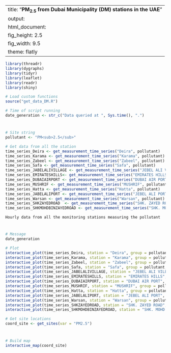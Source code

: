 
---
title: "**PM<sub>2.5</sub> from Dubai Municipality (DM) stations in the UAE**"
output:
  html_document:
    fig_height: 2.5
    fig_width: 9.5
    theme: flatly
---

```{r set_up, message = FALSE, echo = FALSE, warning = FALSE}
library(threadr)
library(dygraphs)
library(tidyr)
library(leaflet)
library(readr)
library(shiny)

# Load custom functions
source("get_data_DM.R")

# Time of script running
date_generation <- str_c("Data queried at ", Sys.time(), ".")
```
# 

## 
```{r import_data, message = FALSE, echo = FALSE, results = "hide", cache = TRUE, warning = FALSE}

# Site string
pollutant <- "PM<sub>2.5</sub>"

# Get data from all the station
time_series_Deira <- get_measurement_time_series("Deira", pollutant)
time_series_Karama <- get_measurement_time_series("Karama", pollutant)
time_series_Zabeel <- get_measurement_time_series("Zabeel", pollutant)
time_series_Safa <- get_measurement_time_series("Safa", pollutant)
time_series_JABELALIVILLAGE <- get_measurement_time_series("JEBEL ALI VILLAGE", pollutant)
time_series_EMIRATESHILLS<- get_measurement_time_series("EMIRATES HILLS", pollutant)
time_series_DUBAIAIRPORT <- get_measurement_time_series("DUBAI AIR PORT", pollutant)
time_series_MUSHRIF <- get_measurement_time_series("MUSHRIF", pollutant)
time_series_Hatta <- get_measurement_time_series("Hatta", pollutant)
time_series_JABELALIPORT <- get_measurement_time_series("JEBEL ALI PORT", pollutant)
time_series_Warsan <- get_measurement_time_series("Warsan", pollutant)
time_series_SHKZAYEDROAD  <- get_measurement_time_series("SHK. ZAYED ROAD", pollutant)
time_series_SHKMOHDBINZAYEDROAD <- get_measurement_time_series("SHK. MOHD. BIN ZAYED ROAD", pollutant)

```

 `Hourly data from all the monitoring stations measuring the pollutant`
 
# 

## 

```{r plot_NCMS_PM25, echo = FALSE, cache = TRUE}
# Message
date_generation

# Plot
interactive_plot(time_series_Deira, station = "Deira", group = pollutant, pollu= "PM2.5")
interactive_plot(time_series_Karama, station = "Karama", group = pollutant, pollu= "PM2.5")
interactive_plot(time_series_Zabeel, station = "Zabeel", group = pollutant, pollu= "PM2.5")
interactive_plot(time_series_Safa, station = "Safa", group = pollutant, pollu= "PM2.5")
interactive_plot(time_series_JABELALIVILLAGE, station = "JEBEL ALI VILLAGE", group = pollutant, pollu= "PM2.5")
interactive_plot(time_series_EMIRATESHILLS, station = "EMIRATES HILLS", group = pollutant, pollu= "PM2.5")
interactive_plot(time_series_DUBAIAIRPORT, station = "DUBAI AIR PORT", group = pollutant, pollu= "PM2.5")
interactive_plot(time_series_MUSHRIF, station = "MUSHRIF", group = pollutant, pollu= "PM2.5")
interactive_plot(time_series_Hatta, station = "Hatta", group = pollutant, pollu= "PM2.5")
interactive_plot(time_series_JABELALIPORT, station = "JEBEL ALI PORT", group = pollutant, pollu= "PM2.5")
interactive_plot(time_series_Warsan, station = "Warsan", group = pollutant, pollu= "PM2.5")
interactive_plot(time_series_SHKZAYEDROAD, station = "SHK. ZAYED ROAD", group = pollutant, pollu= "PM2.5")
interactive_plot(time_series_SHKMOHDBINZAYEDROAD, station = "SHK. MOHD. BIN ZAYED ROAD", group = pollutant, pollu= "PM2.5")

```


```{r import_data_for_map, message = FALSE, echo = FALSE, results = "hide", cache = TRUE}
# Get site locations
coord_site <- get_sites(var = "PM2.5")

```
#
 
##

```{r map, fig.height = 8, echo = FALSE, message = FALSE, cache = TRUE}
# Build map
interactive_map(coord_site)
```

 
 